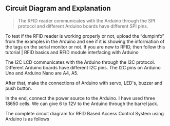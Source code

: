 ## Circuit Diagram and Explanation

> The RFID reader communicates with the Arduino through the SPI protocol and different Arduino boards have different SPI pins.

To test if the RFID reader is working properly or not, upload the “dumpinfo” from the examples in the Arduino and see if it is showing the information of the tags on the serial monitor or not. If you are new to RFID, then follow this tutorial | RFID basics and RFID module interfacing with Arduino

The I2C LCD communicates with the Arduino through the I2C protocol. Different Arduino boards have different I2C pins. The I2C pins on Arduino Uno and Arduino Nano are A4, A5.

After that, make the connections of Arduino with servo, LED's, buzzer and push button.

In the end, connect the power source to the Arduino. I have used three 18650 cells. We can give 6 to 12V to the Arduino through the barrel jack.

The complete circuit diagram for RFID Based Access Control System using Arduino is as follows
